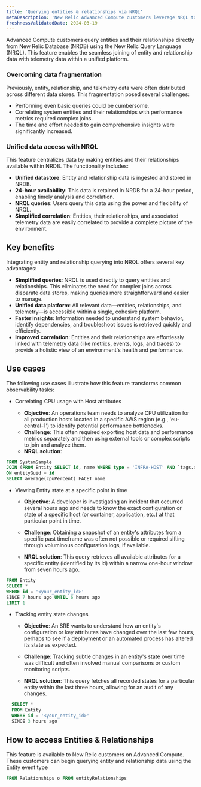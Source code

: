 ```yaml
---
title: 'Querying entities & relationships via NRQL'
metaDescription: 'New Relic Advanced Compute customers leverage NRQL to directly query entity and relationship data within NRDB. This capability simplifies the correlation of this data with telemetry, leading to faster insights and a more comprehensive understanding of systems.'
freshnessValidatedDate: 2024-03-19
---
```


Advanced Compute customers query entities and their relationships directly from New Relic Database (NRDB) using the New Relic Query Language (NRQL). This feature enables the seamless joining of entity and relationship data with telemetry data within a unified platform.

### Overcoming data fragmentation

Previously, entity, relationship, and telemetry data were often distributed across different data stores. This fragmentation posed several challenges:

  - Performing even basic queries could be cumbersome.
  - Correlating system entities and their relationships with performance metrics required complex joins.
  - The time and effort needed to gain comprehensive insights were significantly increased.

### Unified data access with NRQL

This feature centralizes data by making entities and their relationships available within NRDB. The functionality includes:

  - **Unified datastore**: Entity and relationship data is ingested and stored in NRDB.
  - **24-hour availability**: This data is retained in NRDB for a 24-hour period, enabling timely analysis and correlation.
  - **NRQL queries**: Users query this data using the power and flexibility of NRQL.
  - **Simplified correlation**: Entities, their relationships, and associated telemetry data are easily correlated to provide a complete picture of the environment.

## Key benefits

Integrating entity and relationship querying into NRQL offers several key advantages:

  - **Simplified queries**: NRQL is used directly to query entities and relationships. This eliminates the need for complex joins across disparate data stores, making queries more straightforward and easier to manage.
  - **Unified data platform**: All relevant data—entities, relationships, and telemetry—is accessible within a single, cohesive platform.
  - **Faster insights**: Information needed to understand system behavior, identify dependencies, and troubleshoot issues is retrieved quickly and efficiently.
  - **Improved correlation**: Entities and their relationships are effortlessly linked with telemetry data (like metrics, events, logs, and traces) to provide a holistic view of an environment's health and performance.

## Use cases

The following use cases illustrate how this feature transforms common observability tasks:

  - Correlating CPU usage with Host attributes

    - **Objective**: An operations team needs to analyze CPU utilization for all production hosts located in a specific AWS region (e.g., 'eu-central-1') to identify potential performance bottlenecks.
    - **Challenge**: This often required exporting host data and performance metrics separately and then using external tools or complex scripts to join and analyze them.
    - **NRQL solution**:

  ```sql  
  FROM SystemSample
  JOIN (FROM Entity SELECT id, name WHERE type = 'INFRA-HOST' AND `tags.aws.awsRegion` = 'eu-central-1')
  ON entityGuid = id
  SELECT average(cpuPercent) FACET name
  ```

  - Viewing Entity state at a specific point in time

    - **Objective**: A developer is investigating an incident that occurred several hours ago and needs to know the exact configuration or state of a specific host (or container, application, etc.) at that particular point in time.
    
    - **Challenge**: Obtaining a snapshot of an entity's attributes from a specific past timeframe was often not possible or required sifting through voluminous configuration logs, if available.

    - **NRQL solution**: This query retrieves all available attributes for a specific entity (identified by its id) within a narrow one-hour window from seven hours ago.

  ```sql
  FROM Entity
  SELECT *
  WHERE id = '<your_entity_id>'
  SINCE 7 hours ago UNTIL 6 hours ago
  LIMIT 1
  ```

  - Tracking entity state changes

    - **Objective**: An SRE wants to understand how an entity's configuration or key attributes have changed over the last few hours, perhaps to see if a deployment or an automated process has altered its state as expected.

    - **Challenge**: Tracking subtle changes in an entity's state over time was difficult and often involved manual comparisons or custom monitoring scripts.
    
    - **NRQL solution**: This query fetches all recorded states for a particular entity within the last three hours, allowing for an audit of any changes.

  ```sql
    SELECT *
    FROM Entity
    WHERE id = '<your_entity_id>'
    SINCE 3 hours ago
  ```

## How to access Entities & Relationships

This feature is available to New Relic customers on Advanced Compute. These customers can begin querying entity and relationship data using the Entity event type

```sql
FROM Relationships o FROM entityRelationships
```